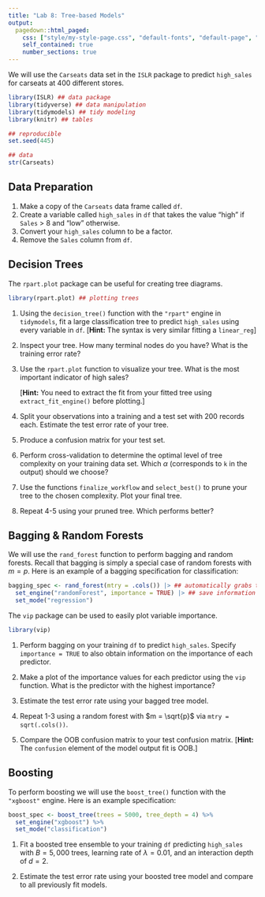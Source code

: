 ```yaml
---
title: "Lab 8: Tree-based Models"
output:
  pagedown::html_paged:
    css: ["style/my-style-page.css", "default-fonts", "default-page", "default"]
    self_contained: true
    number_sections: true
---
```


We will use the `Carseats` data set in the `ISLR` package to predict `high_sales` for carseats at 400 different stores.

```r
library(ISLR) ## data package
library(tidyverse) ## data manipulation
library(tidymodels) ## tidy modeling
library(knitr) ## tables

## reproducible
set.seed(445)

## data
str(Carseats)
```

## Data Preparation

1. Make a copy of the `Carseats` data frame called `df`.
2. Create a variable called `high_sales` in `df` that takes the value "high" if `Sales` > 8 and "low" otherwise.
3. Convert your `high_sales` column to be a factor.
4. Remove the `Sales` column from `df`.

## Decision Trees

The `rpart.plot` package can be useful for creating tree diagrams.

```r
library(rpart.plot) ## plotting trees
```

1. Using the `decision_tree()` function with the `"rpart"` engine in `tidymodels`, fit a large classification tree to predict `high_sales` using every variable in `df`. [**Hint:** The syntax is very similar fitting a `linear_reg`]

2. Inspect your tree. How many terminal nodes do you have? What is the training error rate?
    
3. Use the `rpart.plot` function to visualize your tree. What is the most important indicator of high sales?

    [**Hint:** You need to extract the fit from your fitted tree using `extract_fit_engine()` before plotting.]
    
4. Split your observations into a training and a test set with $200$ records each. Estimate the test error rate of your tree. 

5. Produce a confusion matrix for your test set.

6. Perform cross-validation to determine the optimal level of tree complexity on your training data set. Which $\alpha$ (corresponds to `k` in the output) should we choose?

7. Use the functions `finalize_workflow` and `select_best()` to prune your tree to the chosen complexity. Plot your final tree.

8. Repeat 4-5 using your pruned tree. Which performs better?

## Bagging & Random Forests

We will use the `rand_forest` function to perform bagging and random forests. Recall that bagging is simply a special case of random forests with $m = p$. Here is an example of a bagging specification for classification:

```r
bagging_spec <- rand_forest(mtry = .cols()) |> ## automatically grabs the number of columns
  set_engine("randomForest", importance = TRUE) |> ## save information to plot importance
  set_mode("regression")
```

The `vip` package can be used to easily plot variable importance.

```r
library(vip)
```

1. Perform bagging on your training `df` to predict `high_sales`. Specify `importance = TRUE` to also obtain information on the importance of each predictor.

2. Make a plot of the importance values for each predictor using the `vip` function. What is the predictor with the highest importance?

3. Estimate the test error rate using your bagged tree model.

4. Repeat 1-3 using a random forest with $m = \sqrt{p}$ via `mtry = sqrt(.cols())`.

5. Compare the OOB confusion matrix to your test confusion matrix. [**Hint:** The `confusion` element of the model output fit is OOB.]

## Boosting

To perform boosting we will use the `boost_tree()` function with the `"xgboost"` engine. Here is an example specification:

```r
boost_spec <- boost_tree(trees = 5000, tree_depth = 4) %>%
  set_engine("xgboost") %>%
  set_mode("classification")
```

1. Fit a boosted tree ensemble to your training `df` predicting `high_sales` with $B = 5,000$ trees, learning rate of $\lambda = 0.01$, and an interaction depth of $d = 2$. 

2. Estimate the test error rate using your boosted tree model and compare to all previously fit models.